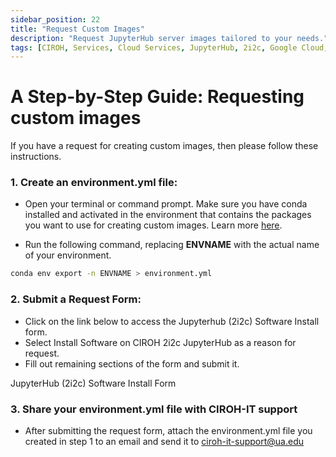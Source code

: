 ```yaml
---
sidebar_position: 22
title: "Request Custom Images"
description: "Request JupyterHub server images tailored to your needs."
tags: [CIROH, Services, Cloud Services, JupyterHub, 2i2c, Google Cloud, Education]
---
```


<!--
    SIDEBAR POSITION INDEXING
    00-09: Base-level information
    10-19: Integrations with outside cloud providers
    20-29: Custom image information
    30-39: Miscellaneous/Troubleshooting
-->


# A Step-by-Step Guide: Requesting custom images
If you have a request for creating custom images, then please follow these instructions.
### 1. Create an environment.yml file:
- Open your terminal or command prompt. Make sure you have conda installed and activated in the environment that contains the packages you want to use for creating custom images. Learn more [here](https://conda.io/projects/conda/en/latest/user-guide/getting-started.html).

- Run the following command, replacing **ENVNAME** with the actual name of your environment.

```bash
conda env export -n ENVNAME > environment.yml
```

### 2. Submit a Request Form:


- Click on the link below to access the Jupyterhub (2i2c) Software Install form. 
- Select Install Software on CIROH 2i2c JupyterHub as a reason for request. 
- Fill out remaining sections of the form and submit it.

<Link class="button button--active button--primary" to="https://forms.office.com/Pages/ResponsePage.aspx?id=jnIAKtDwtECk6M5DPz-8p4IIpHdEnmhNgjOa9FjrwGtUNUoyV1UxNFIzV1AyTDhTNzdOT1Q5NVlLTC4u"> JupyterHub (2i2c) Software Install Form</Link>

### 3. Share your environment.yml file with CIROH-IT support

- After submitting the request form, attach the environment.yml file you created in step 1 to an email and send it to ciroh-it-support@ua.edu


 